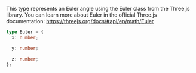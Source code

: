 This type represents an Euler angle using the Euler class from the Three.js library. You can learn more about Euler in the official Three.js documentation: https://threejs.org/docs/#api/en/math/Euler

```ts
type Euler = {
  x: number;

  y: number;

  z: number;
};
```
